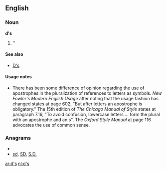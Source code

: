 ==English==

===Noun===
'''d's'''

# ''{{plural of|[[d]]}}

====See also====
*[[D's]]

====Usage notes====
*There has been some difference of opinion regarding the use of apostrophes in the pluralization of references to letters as symbols.  ''New Fowler's Modern English Usage'' after noting that the usage fashion has changed states at page 602, "But after letters an apostrophe is obligatory."    The 15th edition of ''The Chicago Manual of Style'' states at paragraph 7.16, "To avoid confusion, lowercase letters ... form the plural with an apostrophe and an s".  The ''Oxford Style Manual'' at page 116 advocates the use of common sense.

===Anagrams===
* {{alphagram|ds}}
* [[sd#English|sd]], [[SD#English|SD]], [[S.D.#English|S.D.]]


[[ar:d's]]
[[nl:d's]]